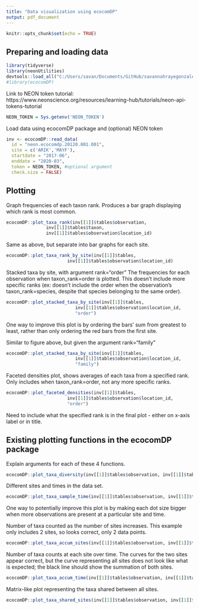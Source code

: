 ```yaml
---
title: "Data visualization using ecocomDP"
output: pdf_document
---
```


```r
knitr::opts_chunk$set(echo = TRUE)
```



## Preparing and loading data

```r
library(tidyverse)
library(neonUtilities)
devtools::load_all("C:/Users/savan/Documents/GitHub/savannahrayegonzales/ecocomDP")
#library(ecocomDP)
```


Link to NEON token tutorial: https://www.neonscience.org/resources/learning-hub/tutorials/neon-api-tokens-tutorial 

```r
NEON_TOKEN = Sys.getenv('NEON_TOKEN')
```


Load data using ecocomDP package and (optional) NEON token

```r
inv <- ecocomDP::read_data(
  id = "neon.ecocomdp.20120.001.001",
  site = c('ARIK','MAYF'),
  startdate = "2017-06",
  enddate = "2020-03",
  token = NEON_TOKEN, #optional argument
  check.size = FALSE)
```



## Plotting


Graph frequencies of each taxon rank. Produces a bar graph displaying which rank is most common.

```r
ecocomDP::plot_taxa_rank(inv[[1]]$tables$observation,
               inv[[1]]$tables$taxon,
               inv[[1]]$tables$observation$location_id)
```


Same as above, but separate into bar graphs for each site.

```r
ecocomDP::plot_taxa_rank_by_site(inv[[1]]$tables,
                       inv[[1]]$tables$observation$location_id)
```


Stacked taxa by site, with argument rank="order" The frequencies for each observation when taxon_rank=order is plotted. This doesn't include more specific ranks (ex: doesn't include the order when the observation's taxon_rank=species, despite that species belonging to the same order).

```r
ecocomDP::plot_stacked_taxa_by_site(inv[[1]]$tables,
                          inv[[1]]$tables$observation$location_id,
                          "order")
```

One way to improve this plot is by ordering the bars' sum from greatest to least, rather than only ordering the red bars from the first site.

Similar to figure above, but given the argument rank="family"
```r
ecocomDP::plot_stacked_taxa_by_site(inv[[1]]$tables,
                          inv[[1]]$tables$observation$location_id,
                          "family")

```


Faceted densities plot, shows averages of each taxa from a specified rank. Only includes when taxon_rank=order, not any more specific ranks.
``` r
ecocomDP::plot_faceted_densities(inv[[1]]$tables,
                       inv[[1]]$tables$observation$location_id,
                       "order")
```
Need to include what the specified rank is in the final plot - either on x-axis label or in title.


## Existing plotting functions in the ecocomDP package

Explain arguments for each of these 4 functions.
```r
ecocomDP::plot_taxa_diversity(inv[[1]]$tables$observation, inv[[1]]$tables$observation$taxon_id)
```

Different sites and times in the data set.
```r
ecocomDP::plot_taxa_sample_time(inv[[1]]$tables$observation, inv[[1]]$tables$observation$taxon_id)
```
One way to potentially improve this plot is by making each dot size bigger when more observations are present at a particular site and time.

Number of taxa counted as the number of sites increases. This example only includes 2 sites, so looks correct, only 2 data points.
```r
ecocomDP::plot_taxa_accum_sites(inv[[1]]$tables$observation, inv[[1]]$tables$observation$location_id)
```

Number of taxa counts at each site over time. The curves for the two sites appear correct, but the curve representing all sites does not look like what is expected; the black line should show the summation of both sites.
```r
ecocomDP::plot_taxa_accum_time(inv[[1]]$tables$observation, inv[[1]]$tables$observation$location_id)
```

Matrix-like plot representing the taxa shared between all sites.
```r
ecocomDP::plot_taxa_shared_sites(inv[[1]]$tables$observation, inv[[1]]$tables$observation$location_id)
```
